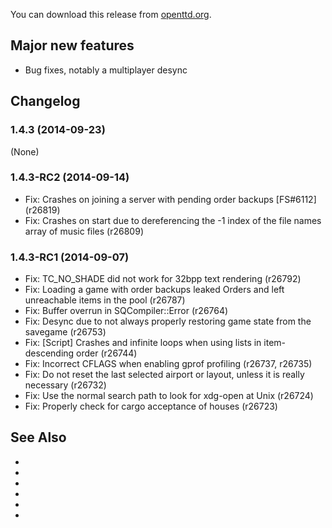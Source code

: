 {{en/-}}
{{en/OTTDVersions}}
{{en/Release|prev=OpenTTD 1.4.2|next=OpenTTD 1.4.4|date=2014-09-23}}

You can download this release from [http://www.openttd.org/en/download-stable/1.4.3 openttd.org].

==Major new features==
* Bug fixes, notably a multiplayer desync

==Changelog==
===1.4.3 (2014-09-23)===
(None)


===1.4.3-RC2 (2014-09-14)===
* Fix: Crashes on joining a server with pending order backups [FS#6112] (r26819)
* Fix: Crashes on start due to dereferencing the -1 index of the file names array of music files (r26809)

===1.4.3-RC1 (2014-09-07)===
* Fix: TC_NO_SHADE did not work for 32bpp text rendering (r26792)
* Fix: Loading a game with order backups leaked Orders and left unreachable items in the pool (r26787)
* Fix: Buffer overrun in SQCompiler::Error (r26764)
* Fix: Desync due to not always properly restoring game state from the savegame (r26753)
* Fix: [Script] Crashes and infinite loops when using lists in item-descending order {{en/Flyspray|6085}} (r26744)
* Fix: Incorrect CFLAGS when enabling gprof profiling (r26737, r26735)
* Fix: Do not reset the last selected airport or layout, unless it is really necessary {{en/Flyspray|6083}} (r26732)
* Fix: Use the normal search path to look for xdg-open at Unix {{en/Flyspray|6077}} (r26724)
* Fix: Properly check for cargo acceptance of houses {{en/Flyspray|5997}} (r26723)

==See Also==
* {{en/Forum|topic=71310|Forum topic for 1.4.3}}
* {{en/OTTDNewsArticle|210|The 1.4.3 news article}}
* {{en/Forum|topic=71267|Forum topic for 1.4.3-RC2}}
* {{en/OTTDNewsArticle|209|The 1.4.3-RC2 news article}}
* {{en/Forum|topic=71233|Forum topic for 1.4.3-RC1}}
* {{en/OTTDNewsArticle|208|The 1.4.3-RC1 news article}}
